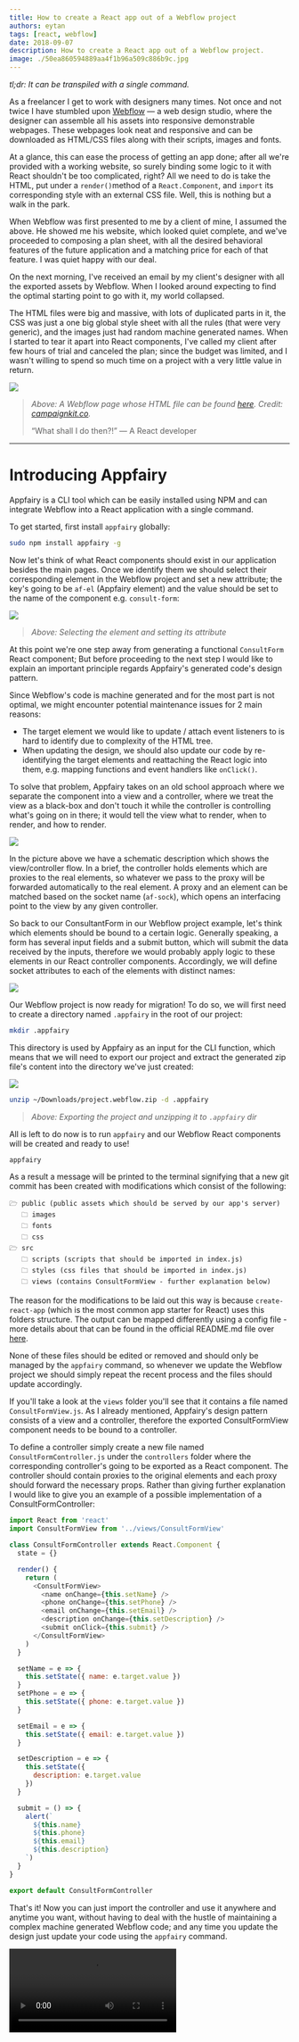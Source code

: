 ```yaml
---
title: How to create a React app out of a Webflow project
authors: eytan
tags: [react, webflow]
date: 2018-09-07
description: How to create a React app out of a Webflow project.
image: ./50ea860594889aa4f1b96a509c886b9c.jpg
---
```


_tl;dr: It can be transpiled with a single command._

As a freelancer I get to work with designers many times. Not once and not twice I have stumbled upon
[Webflow](https://webflow.com) — a web design studio, where the designer can assemble all his assets
into responsive demonstrable webpages. These webpages look neat and responsive and can be downloaded
as HTML/CSS files along with their scripts, images and fonts.

At a glance, this can ease the process of getting an app done; after all we're provided with a
working website, so surely binding some logic to it with React shouldn't be too complicated, right?
All we need to do is take the HTML, put under a `render()`method of a `React.Component`, and
`import` its corresponding style with an external CSS file. Well, this is nothing but a walk in the
park.

When Webflow was first presented to me by a client of mine, I assumed the above. He showed me his
website, which looked quiet complete, and we've proceeded to composing a plan sheet, with all the
desired behavioral features of the future application and a matching price for each of that feature.
I was quiet happy with our deal.

On the next morning, I've received an email by my client's designer with all the exported assets by
Webflow. When I looked around expecting to find the optimal starting point to go with it, my world
collapsed.

The HTML files were big and massive, with lots of duplicated parts in it, the CSS was just a one big
global style sheet with all the rules (that were very generic), and the images just had random
machine generated names. When I started to tear it apart into React components, I've called my
client after few hours of trial and canceled the plan; since the budget was limited, and I wasn't
willing to spend so much time on a project with a very little value in return.

![](./50ea860594889aa4f1b96a509c886b9c.jpg)

> _Above: A Webflow page whose HTML file can be found
> [here](https://gist.github.com/DAB0mB/1979ac9cfa5fbe52e6375d80841200ae). Credit:
> [campaignkit.co](https://campaignkit.co)._
>
> “What shall I do then?!” — A React developer

---

# Introducing Appfairy

Appfairy is a CLI tool which can be easily installed using NPM and can integrate Webflow into a
React application with a single command.

To get started, first install `appfairy` globally:

```sh
sudo npm install appfairy -g
```

Now let's think of what React components should exist in our application besides the main pages.
Once we identify them we should select their corresponding element in the Webflow project and set a
new attribute; the key's going to be `af-el` (Appfairy element) and the value should be set to the
name of the component e.g. `consult-form`:

![](./4133a89b94c1797a726c64732a6acb4a.jpg)

> _Above: Selecting the element and setting its attribute_

At this point we're one step away from generating a functional `ConsultForm` React component; But
before proceeding to the next step I would like to explain an important principle regards Appfairy's
generated code's design pattern.

Since Webflow's code is machine generated and for the most part is not optimal, we might encounter
potential maintenance issues for 2 main reasons:

- The target element we would like to update / attach event listeners to is hard to identify due to
  complexity of the HTML tree.
- When updating the design, we should also update our code by re-identifying the target elements and
  reattaching the React logic into them, e.g. mapping functions and event handlers like `onClick()`.

To solve that problem, Appfairy takes on an old school approach where we separate the component into
a view and a controller, where we treat the view as a black-box and don't touch it while the
controller is controlling what's going on in there; it would tell the view what to render, when to
render, and how to render.

![](./31360e1c8ab84c672e68d7faa4af0846.jpg)

In the picture above we have a schematic description which shows the view/controller flow. In a
brief, the controller holds elements which are proxies to the real elements, so whatever we pass to
the proxy will be forwarded automatically to the real element. A proxy and an element can be matched
based on the socket name (`af-sock`), which opens an interfacing point to the view by any given
controller.

So back to our ConsultantForm in our Webflow project example, let's think which elements should be
bound to a certain logic. Generally speaking, a form has several input fields and a submit button,
which will submit the data received by the inputs, therefore we would probably apply logic to these
elements in our React controller components. Accordingly, we will define socket attributes to each
of the elements with distinct names:

![](./9cf1c0081093630fe6dfeeab6055e0d3.jpg)

Our Webflow project is now ready for migration! To do so, we will first need to create a directory
named `.appfairy` in the root of our project:

```sh
mkdir .appfairy
```

This directory is used by Appfairy as an input for the CLI function, which means that we will need
to export our project and extract the generated zip file's content into the directory we've just
created:

![](./da0137e3b38b30be41a5c32479e3c4cd.jpg)

```sh
unzip ~/Downloads/project.webflow.zip -d .appfairy
```

> _Above: Exporting the project and unzipping it to `.appfairy` dir_

All is left to do now is to run `appfairy` and our Webflow React components will be created and
ready to use!

```sh
appfairy
```

As a result a message will be printed to the terminal signifying that a new git commit has been
created with modifications which consist of the following:

```
🗁 public (public assets which should be served by our app's server)
   🗀 images
   🗀 fonts
   🗀 css
🗁 src
   🗀 scripts (scripts that should be imported in index.js)
   🗀 styles (css files that should be imported in index.js)
   🗀 views (contains ConsultFormView - further explanation below)
```

The reason for the modifications to be laid out this way is because `create-react-app` (which is the
most common app starter for React) uses this folders structure. The output can be mapped differently
using a config file - more details about that can be found in the official README.md file over
[here](https://github.com/DAB0mB/Appfairy).

None of these files should be edited or removed and should only be managed by the `appfairy`
command, so whenever we update the Webflow project we should simply repeat the recent process and
the files should update accordingly.

If you'll take a look at the `views` folder you'll see that it contains a file named
`ConsultFormView.js`. As I already mentioned, Appfairy's design pattern consists of a view and a
controller, therefore the exported ConsultFormView component needs to be bound to a controller.

To define a controller simply create a new file named `ConsultFormController.js` under the
`controllers` folder where the corresponding controller's going to be exported as a React component.
The controller should contain proxies to the original elements and each proxy should forward the
necessary props. Rather than giving further explanation I would like to give you an example of a
possible implementation of a ConsultFormController:

```js
import React from 'react'
import ConsultFormView from '../views/ConsultFormView'

class ConsultFormController extends React.Component {
  state = {}

  render() {
    return (
      <ConsultFormView>
        <name onChange={this.setName} />
        <phone onChange={this.setPhone} />
        <email onChange={this.setEmail} />
        <description onChange={this.setDescription} />
        <submit onClick={this.submit} />
      </ConsultFormView>
    )
  }

  setName = e => {
    this.setState({ name: e.target.value })
  }
  setPhone = e => {
    this.setState({ phone: e.target.value })
  }

  setEmail = e => {
    this.setState({ email: e.target.value })
  }

  setDescription = e => {
    this.setState({
      description: e.target.value
    })
  }

  submit = () => {
    alert(`
      ${this.name}
      ${this.phone}
      ${this.email}
      ${this.description}
    `)
  }
}

export default ConsultFormController
```

That's it! Now you can just import the controller and use it anywhere and anytime you want, without
having to deal with the hustle of maintaining a complex machine generated Webflow code; and any time
you update the design just update your code using the `appfairy` command.

<Video src="./55d6dee0027f11ee6061a0e3e140c028.webm" />

> _Above: An example usage of an Appfairy generated React component_

References:

- The full app's source code can be
  [found here](https://github.com/DAB0mB/Appfairy/tree/master/examples/prefetch)

- For an in-depth tutorial check out [this video](https://youtu.be/6hJe6pZld0o)

- API docs can be found in [the official GitHub repo](https://github.com/DAB0mB/Appfairy)

Have fun designing/coding 🙂

